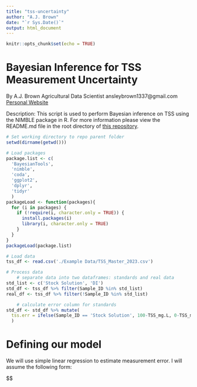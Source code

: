 ```yaml
---
title: "tss-uncertainty"
author: "A.J. Brown"
date: "`r Sys.Date()`"
output: html_document
---
```


```r
knitr::opts_chunk$set(echo = TRUE)
```

# Bayesian Inference for TSS Measurement Uncertainty
By A.J. Brown
Agricultural Data Scientist
ansleybrown1337@gmail.com
[Personal Website](https://sites.google.com/view/ansleyjbrown/)

Description: This script is used to perform Bayesian inference on TSS using
the NIMBLE package in R. For more information please view the README.md file
in the root directory of [this repository](https://github.com/ansleybrown1337/bayes-tss-uncertainty).


```r
# Set working directory to repo parent folder
setwd(dirname(getwd()))

# Load packages
package.list <- c(
  'BayesianTools',  
  'nimble',
  'coda',
  'ggplot2',
  'dplyr',
  'tidyr'
  )
packageLoad <- function(packages){
  for (i in packages) {
    if (!require(i, character.only = TRUE)) {
      install.packages(i)
      library(i, character.only = TRUE)
    }
  }
}
packageLoad(package.list)
```

```r
# Load data
tss_df <- read.csv('./Example Data/TSS_Master_2023.csv')
```

```r
# Process data
    # separate data into two dataframes: standards and real data
std_list <- c('Stock Solution', 'DI')
std_df <- tss_df %>% filter(Sample_ID %in% std_list)
real_df <- tss_df %>% filter(!Sample_ID %in% std_list)

    # calculate error column for standards
std_df <- std_df %>% mutate(
  tss.err = ifelse(Sample_ID == 'Stock Solution', 100-TSS_mg.L, 0-TSS_mg.L)
  )
```

# Defining our model
We will use simple linear regression to estimate measurement error. I will
assume the following form:

$$
